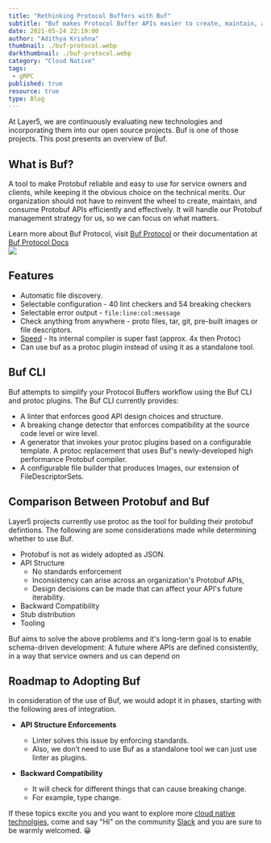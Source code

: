 ```yaml
---
title: "Rethinking Protocol Buffers with Buf"
subtitle: "Buf makes Protocol Buffer APIs easier to create, maintain, and consume"
date: 2021-05-24 22:19:00
author: "Adithya Krishna"
thumbnail: ./buf-protocol.webp
darkthumbnail: ./buf-protocol.webp
category: "Cloud Native"
tags: 
 - gRPC
published: true
resource: true
type: Blog
---
```





<BlogWrapper>
<BufProtocol>


<div class="intro" style={{textAlign: "center", margin: "2rem 4rem"}}><p>At Layer5, we are continuously evaluating new technologies and incorporating them into our open source projects. Buf is one of those projects. This post presents an overview of Buf.</p></div>


## What is Buf?

<p>A tool to make Protobuf reliable and easy to use for service owners and clients, while keeping it the obvious choice on the technical merits.
Our organization should not have to reinvent the wheel to create, maintain, and consume Protobuf APIs efficiently and effectively. It will handle our Protobuf management strategy for us, so we can focus on what matters.</p>

<div class="fact">Learn more about Buf Protocol, visit <a href="https://buf.build" rel="nofollow">Buf Protocol</a> or their documentation at <a href="https://docs.buf.build/" rel="nofollow">Buf Protocol Docs</a></div>

<img class="problem-image" src={Problems} />

## Features 

- Automatic file discovery. 
- Selectable configuration - 40 lint checkers and 54 breaking checkers
- Selectable error output - `file:line:col:message`
- Check anything from anywhere - proto files, tar, git, pre-built images or file descriptors.
- [Speed](https://docs.buf.build/tour-8/) - Its internal compiler is super fast (approx. 4x then Protoc)
- Can use buf as a protoc plugin instead of using it as a standalone tool.

## Buf CLI

Buf attempts to simplify your Protocol Buffers workflow using the Buf CLI and protoc plugins. The Buf CLI currently provides:

- A linter that enforces good API design choices and structure.
- A breaking change detector that enforces compatibility at the source code level or wire level.
- A generator that invokes your protoc plugins based on a configurable template. A protoc replacement that uses Buf's newly-developed high performance Protobuf compiler.
- A configurable file builder that produces Images, our extension of FileDescriptorSets.

## Comparison Between Protobuf and Buf
Layer5 projects currently use protoc as the tool for building their protobuf defintions. The following are some considerations made while determining whether to use Buf.

- Protobuf is not as widely adopted as JSON.
- API Structure 
  - No standards enforcement
  - Inconsistency can arise across an organization's Protobuf APIs,   
  - Design decisions can be made that can affect your API's future iterability.
- Backward Compatibility
- Stub distribution
- Tooling

<p>Buf aims to solve the above problems and it's long-term goal is to enable schema-driven development: A future where APIs are defined consistently, in a way that service owners and us can depend on</p>

## Roadmap to Adopting Buf
In consideration of the use of Buf, we would adopt it in phases, starting with the following ares of integration.

- **API Structure  Enforcements**
  - Linter solves this issue by enforcing standards. 
  - Also, we don’t need to use Buf as a standalone tool we can just use linter as plugins.


- **Backward Compatibility**
  - It will check for different things that can cause breaking change.
  - For example, type change.

<div class="intro"><p>If these topics excite you and you want to explore more <a href="/resources">cloud native technolgies</a>, come and say "Hi" on the community <a href="http://slack.layer5.io">Slack</a> and you are sure to be warmly welcomed. <span>😀</span></p></div>

</BufProtocol>
</BlogWrapper>